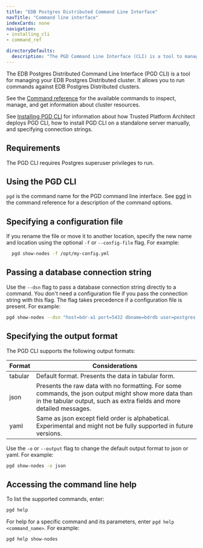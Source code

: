 ```yaml
---
title: "EDB Postgres Distributed Command Line Interface"
navTitle: "Command line interface"
indexCards: none
navigation:
- installing_cli
- command_ref

directoryDefaults:
  description: "The PGD Command Line Interface (CLI) is a tool to manage your EDB Postgres Distributed cluster"
---
```


The EDB Postgres Distributed Command Line Interface (PGD CLI) is a tool for managing your EDB Postgres Distributed cluster. It allows you to run commands against EDB Postgres Distributed clusters.

See the [Command reference](command_ref) for the available commands to inspect, manage, and get information about cluster resources.

See [Installing PGD CLI](installing_cli) for information about how Trusted Platform Architect deploys PGD CLI, how to install PGD CLI on a standalone server manually, and specifying connection strings.

## Requirements

The PGD CLI requires Postgres superuser privileges to run.

## Using the PGD CLI
`pgd` is the command name for the PGD command line interface. See [pgd](command_ref) in the command reference for a description of the command options.

## Specifying a configuration file

If you rename the file or move it to another location, specify the new name and location using the optional `-f` or `--config-file` flag. For example:

```sh
  pgd show-nodes -f /opt/my-config.yml
```

## Passing a database connection string

Use the `--dsn` flag to pass a database connection string directly to a command. You don't need a configuration file if you pass the connection string with this flag. The flag takes precedence if a configuration file is present. For example:

```sh
pgd show-nodes --dsn "host=bdr-a1 port=5432 dbname=bdrdb user=postgres "
```

## Specifying the output format

The PGD CLI supports the following output formats:

| Format  | Considerations |
| ------- | -------------- |
| tabular | Default format. Presents the data in tabular form.|
| json    | Presents the raw data with no formatting. For some commands, the json output might show more data than in the tabular output, such as extra fields and more detailed messages. |
| yaml    | Same as json except field order is alphabetical. Experimental and might not be fully supported in future versions. |

Use the `-o` or `--output` flag to change the default output format to json or yaml. For example:

```sh
pgd show-nodes -o json
```

## Accessing the command line help

To list the supported commands, enter:

```sh
pgd help
```

For help for a specific command and its parameters, enter `pgd help <command_name>`. For example:

```sh
pgd help show-nodes
```
